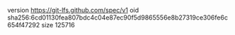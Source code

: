 version https://git-lfs.github.com/spec/v1
oid sha256:6cd01130fea807bdc4c04e87ec90f5d9865556e8b27319ce306fe6c654f47292
size 125716
